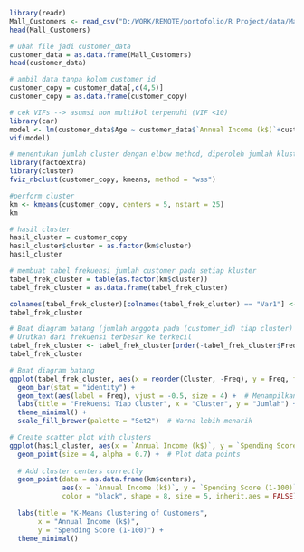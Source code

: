 ```R
library(readr)
Mall_Customers <- read_csv("D:/WORK/REMOTE/portofolio/R Project/data/Mall_Customers.csv")
head(Mall_Customers)
```

```R
# ubah file jadi customer_data
customer_data = as.data.frame(Mall_Customers)
head(customer_data)
```

```R
# ambil data tanpa kolom customer id
customer_copy = customer_data[,c(4,5)]
customer_copy = as.data.frame(customer_copy)
```

```R
# cek VIFs --> asumsi non multikol terpenuhi (VIF <10)
library(car) 
model <- lm(customer_data$Age ~ customer_data$`Annual Income (k$)`+customer_data$`Spending Score (1-100)`, data = customer_copy)
vif(model)
```

```R
# menentukan jumlah cluster dengan elbow method, diperoleh jumlah kluster = 5
library(factoextra)
library(cluster)
fviz_nbclust(customer_copy, kmeans, method = "wss")
```




```R
#perform cluster
km <- kmeans(customer_copy, centers = 5, nstart = 25)
km

# hasil cluster
hasil_cluster = customer_copy
hasil_cluster$cluster = as.factor(km$cluster)
hasil_cluster
```

```R
# membuat tabel frekuensi jumlah customer pada setiap kluster
tabel_frek_cluster = table(as.factor(km$cluster))
tabel_frek_cluster = as.data.frame(tabel_frek_cluster)

colnames(tabel_frek_cluster)[colnames(tabel_frek_cluster) == "Var1"] <- "Cluster"
tabel_frek_cluster
```

```R
# Buat diagram batang (jumlah anggota pada (customer_id) tiap cluster)
# Urutkan dari frekuensi terbesar ke terkecil
tabel_frek_cluster <- tabel_frek_cluster[order(-tabel_frek_cluster$Freq), ]
tabel_frek_cluster

# Buat diagram batang
ggplot(tabel_frek_cluster, aes(x = reorder(Cluster, -Freq), y = Freq, fill = Cluster)) +
  geom_bar(stat = "identity") +
  geom_text(aes(label = Freq), vjust = -0.5, size = 4) +  # Menampilkan angka di atas batang
  labs(title = "Frekuensi Tiap Cluster", x = "Cluster", y = "Jumlah") +
  theme_minimal() +
  scale_fill_brewer(palette = "Set2")  # Warna lebih menarik

```

```R
# Create scatter plot with clusters
ggplot(hasil_cluster, aes(x = `Annual Income (k$)`, y = `Spending Score (1-100)`, color = cluster)) +
  geom_point(size = 4, alpha = 0.7) +  # Plot data points
  
  # Add cluster centers correctly
  geom_point(data = as.data.frame(km$centers), 
             aes(x = `Annual Income (k$)`, y = `Spending Score (1-100)`),
             color = "black", shape = 8, size = 5, inherit.aes = FALSE) + 
  
  labs(title = "K-Means Clustering of Customers",
       x = "Annual Income (k$)",
       y = "Spending Score (1-100)") +
  theme_minimal()

```